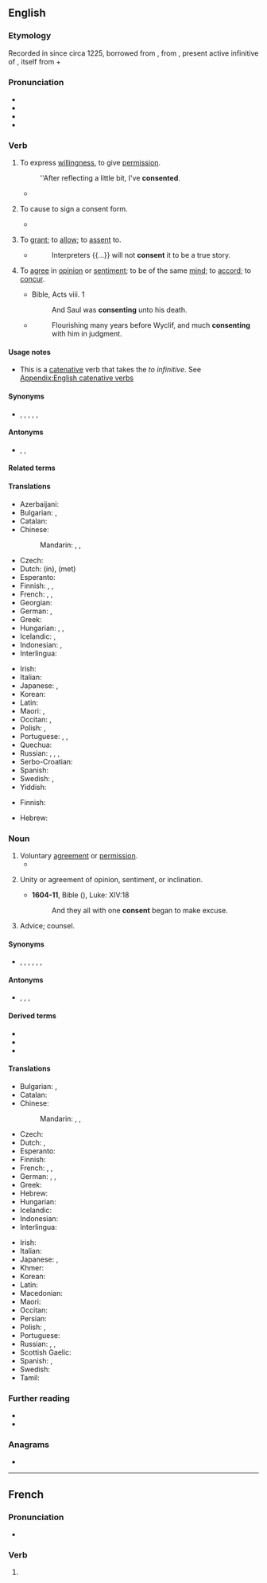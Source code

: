 ==English==
{{slim-wikipedia}}

===Etymology===
{{PIE root|en|sent|id=feel}}
Recorded in {{etyl|enm|en}} since circa 1225, borrowed from {{bor|en|fro|consentir}}, from {{der|en|la|cōnsentīre}}, present active infinitive of {{m|la|cōnsentiō||to feel together}}, itself from {{m|la|com-||with}} + {{m|la|sentiō||to feel}}

===Pronunciation===
* {{IPA|en|/kənˈsɛnt/}}
* {{rhymes|en|ɛnt}}
* {{hyph|en|con|sent}}
* {{audio|en|en-us-consent.ogg|Audio (US)}}

===Verb===
{{en-verb}} {{tlb|en|intransitive}}

# To express [[willingness]], to give [[permission]].
#: ''After reflecting a little bit, I've '''consented'''.
#* {{RQ:Shakespeare Romeo and Juliet|act=V|scene=i|passage=My poverty, but not my will, '''consents'''.}}
# {{lb|en|medicine}} To cause to sign a consent form.
#* {{quote-journal|en|title=A randomized clinical trial to compare the effectiveness of canine lacebacks with reference to …|- ►maneyjournals.org [HTML]|author=T Usmani|coauthors=KD O'Brien, HV Worthington, S Derwent, D …|journal=Journal of Orthodontics|year=2002|passage=When the patient was '''consented''' to enter the study and registered, a telephone call was made to research assistant}}
# {{lb|en|obsolete}} To [[grant]]; to [[allow]]; to [[assent]] to.
#* {{rfdatek|en|John Milton}}
#*: Interpreters {{...}} will not '''consent''' it to be a true story.
# To [[agree]] in [[opinion]] or [[sentiment]]; to be of the same [[mind]]; to [[accord]]; to [[concur]].
#* {{rfdate|en}} Bible, Acts viii. 1
#*: And Saul was '''consenting''' unto his death.
#* {{rfdatek|en|Fuller}}
#*: Flourishing many years before Wyclif, and much '''consenting''' with him in judgment.

====Usage notes====
* This is a [[catenative]] verb that takes the ''to infinitive''. See [[Appendix:English catenative verbs]]

====Synonyms====
* {{sense|intransitive}} {{l|en|acquiesce}}, {{l|en|agree}}, {{l|en|approve}}, {{l|en|assent}}, {{l|en|concur}}, {{l|en|yes}}

====Antonyms====
* {{sense|intransitive}} {{l|en|disagree}}, {{l|en|object}}, {{l|en|oppose}}

====Related terms====
{{rootsee|en|sent|id=feel}}

====Translations====
{{trans-top|to express willingness}}
* Azerbaijani: {{t+|az|razılaşmaq}}
* Bulgarian: {{t|bg|съгласявам се}}, {{t|bg|съгласен съм}}
* Catalan: {{t+|ca|consentir}}
* Chinese:
*: Mandarin: {{t+|cmn|承諾}}, {{t+|cmn|承诺|tr=chéngnuò}}, {{t+|cmn|同意|tr=tóngyì}}
* Czech: {{t+|cs|souhlasit}}
* Dutch: {{t+|nl|toestemmen}} (in), {{t+|nl|instemmen}} (met)
* Esperanto: {{t+|eo|konsenti}}
* Finnish: {{t+|fi|hyväksyä}}, {{t+|fi|suostua}}, {{t+|fi|myöntyä}}
* French: {{t+|fr|consentir}}, {{t+|fr|approuver}}, {{t+|fr|agréer}}
* Georgian: {{t|ka|თანხმობა}}
* German: {{t+|de|zustimmen}}, {{t+|de|einwilligen}}
* Greek: {{t+|el|συναινώ}}
* Hungarian: {{t+|hu|beleegyezik}}, {{t+|hu|hozzájárul}}, {{t|hu|[[hozzájárulás|hozzájárulását]] [[ad]]ja}}
* Icelandic: {{t|is|samþykkja}}, {{t|is|fallast á}}
* Indonesian: {{t+|id|setuju}}, {{t+|id|rela}}
* Interlingua: {{t|ia|consentir}}
{{trans-mid}}
* Irish: {{t|ga|toiligh}}
* Italian: {{t+|it|consentire}}
* Japanese: {{t+|ja|承諾|tr=しょうだくする, shōdaku suru|alt=承諾する}}, {{t+|ja|同意|tr=どういする, dōi suru|alt=同意する}}
* Korean: {{t|ko|승낙하다, 동의하다}}
* Latin: {{t|la|consentiō}}
* Maori: {{t|mi|whakaae}}, {{t|mi|tatū}}
* Occitan: {{t|oc|consentir}}, {{t+|oc|assentir}}
* Polish: {{t+|pl|zgadzać się}}, {{t|pl|przyzwalać}}
* Portuguese: {{t+|pt|consentir}}, {{t+|pt|aprovar}}, {{t+|pt|deixar}}
* Quechua: {{t|qu|awñiy}}
* Russian: {{t+|ru|соглаша́ться|impf}}, {{t+|ru|согласи́ться|pf}} {{qualifier|agree}}, {{t+|ru|разреша́ть|impf}}, {{t+|ru|разреши́ть|pf}} {{qualifier|permit}}
* Serbo-Croatian: {{t+|sh|suglasnost|f}}
* Spanish: {{t+|es|consentir}}
* Swedish: {{t+|sv|samtycka}}, {{t|sv|[[ge]] [[sitt]] [[samtycke]]}}
* Yiddish: {{t|yi|באַשטיין}}
{{trans-bottom}}

{{trans-top|to cause to sign a consent}}
* Finnish: {{t|fi|[[hankkia]] [[suostumus]]}}
{{trans-mid}}
{{trans-bottom}}

{{checktrans-top}}
* Hebrew: {{t-check|he|להסכים|tr=le'haskym}}
{{trans-mid}}
{{trans-bottom}}

===Noun===
{{en-noun|~}}

# Voluntary [[agreement]] or [[permission]].
#* {{RQ:Florio Montaigne Essayes|chapter=6|book=II|passage=All men know by experience, there be some parts of our bodies which often without any '''consent''' of ours doe stirre, stand, and lye down againe.}}
# {{lb|en|obsolete}} Unity or agreement of opinion, sentiment, or inclination.
#* '''1604-11''', Bible ({{w|King James Version}}), Luke: XIV:18
#*: And they all with one '''consent''' began to make excuse.
# {{lb|en|obsolete}} Advice; counsel.

====Synonyms====
* {{sense|voluntary agreement}} {{l|en|agreement}}, {{l|en|approval}}, {{l|en|assent}}, {{l|en|consensualness}}, {{l|en|permission}}, {{l|en|willingness}}, {{l|en|yes}}

====Antonyms====
* {{sense|voluntary agreement}} {{l|en|dissent}}, {{l|en|disagreement}}, {{l|en|opposition}}, {{l|en|refusal}}

====Derived terms====
* {{l|en|consenter}}
* {{l|en|consentaneous}}
* {{l|en|age of consent}}

====Translations====
{{trans-top|voluntary agreement}}
* Bulgarian: {{t+|bg|съгласие|n}}, {{t+|bg|разрешение|n}}
* Catalan: {{t|ca|consentiment|m}}
* Chinese:
*: Mandarin: {{t+|cmn|承諾}}, {{t+|cmn|承诺|tr=chéngnuò}}, {{t+|cmn|同意|tr=tóngyì}}
* Czech: {{t+|cs|souhlas|m}}
* Dutch: {{t+|nl|toestemming|f}}, {{t+|nl|instemming|f}}
* Esperanto: {{t|eo|konsento}}
* Finnish: {{t+|fi|suostumus}}
* French: {{t+|fr|consentement|m}}, {{t+|fr|approbation|f}}, {{t+|fr|agrément}}
* German: {{t+|de|Zustimmung|f}}, {{t+|de|Konsens|m}}, {{t+|de|Einverständnis|n}}
* Greek: {{t+|el|συναίνεση|f}}
* Hebrew: {{t|he|הסכמה|f|tr=haskama}}
* Hungarian: {{t+|hu|beleegyezés}}
* Icelandic: {{t|is|samþykki|n}}
* Indonesian: {{t+|id|setuju|alt=persetujuan}}
* Interlingua: {{t|ia|consentimento}}
{{trans-mid}}
* Irish: {{t|ga|deoin|f}}
* Italian: {{t+|it|consenso|m}}
* Japanese: {{t+|ja|承諾|tr=[[しょうだく]], shōdaku}}, {{t+|ja|同意|tr=[[どうい]], dōi}}
* Khmer: {{t|km|ការយល់ព្រម|tr=kaa yʊəl prɔɔm}}
* Korean: {{t|ko|승낙, 동의}}
* Latin: {{t|la|consensiō|f}}
* Macedonian: {{t|mk|согласност|f}}
* Maori: {{t|mi|kupu whakaae}}
* Occitan: {{t|oc|consentiment|m}}
* Persian: {{t+|fa|رضایت|tr=rezâyat|sc=fa-Arab}}
* Polish: {{t+|pl|zgoda|f}}, {{t+|pl|pozwolenie|n}}
* Portuguese: {{t+|pt|consentimento|m}}
* Russian: {{t+|ru|разреше́ние|n}} {{qualifier|permission}}, {{t+|ru|дозволе́ние|n}} {{qualifier|permission}}, {{t+|ru|согла́сие|n}} {{qualifier|agreement}}
* Scottish Gaelic: {{t|gd|aonta|m}}
* Spanish: {{t+|es|consentimiento|m}}, {{t|es|venia}}
* Swedish: {{t+|sv|samtycke|n}}
* Tamil: {{t+|ta|சம்மதம்}}
{{trans-bottom}}

===Further reading===
* {{R:OneLook}}
* {{R:Century 1911}}

===Anagrams===
* {{anagrams|en|a=cennost|nocents}}

----

==French==

===Pronunciation===
* {{fr-IPA|consen|pos=v}}

===Verb===
{{head|fr|verb form}}

# {{inflection of|fr|consentir||3|s|pres|indc}}